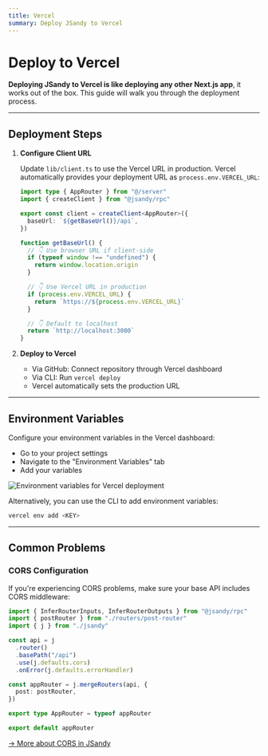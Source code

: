 ```yaml
---
title: Vercel
summary: Deploy JSandy to Vercel
---
```


# Deploy to Vercel

**Deploying JSandy to Vercel is like deploying any other Next.js app**, it works out of the box. This guide will walk you through the deployment process.

---

## Deployment Steps

1. **Configure Client URL**

   Update `lib/client.ts` to use the Vercel URL in production. Vercel automatically provides your deployment URL as `process.env.VERCEL_URL`:

   ```ts lib/client.ts {5,9-17}
   import type { AppRouter } from "@/server"
   import { createClient } from "@jsandy/rpc"

   export const client = createClient<AppRouter>({
     baseUrl: `${getBaseUrl()}/api`,
   })

   function getBaseUrl() {
     // 👇 Use browser URL if client-side
     if (typeof window !== "undefined") {
       return window.location.origin
     }

     // 👇 Use Vercel URL in production
     if (process.env.VERCEL_URL) {
       return `https://${process.env.VERCEL_URL}`
     }

     // 👇 Default to localhost
     return `http://localhost:3000`
   }
   ```

2. **Deploy to Vercel**

   - Via GitHub: Connect repository through Vercel dashboard
   - Via CLI: Run `vercel deploy`
   - Vercel automatically sets the production URL

---

## Environment Variables

Configure your environment variables in the Vercel dashboard:

- Go to your project settings
- Navigate to the "Environment Variables" tab
- Add your variables

<Frame>
  <Image
    src="/vercel-environment-variables.png"
    alt="Environment variables for Vercel deployment"
  />
</Frame>

Alternatively, you can use the CLI to add environment variables:

```bash Terminal
vercel env add <KEY>
```

---

## Common Problems

### CORS Configuration

If you're experiencing CORS problems, make sure your base API includes CORS middleware:

```ts server/index.ts {8}
import { InferRouterInputs, InferRouterOutputs } from "@jsandy/rpc"
import { postRouter } from "./routers/post-router"
import { j } from "./jsandy"

const api = j
  .router()
  .basePath("/api")
  .use(j.defaults.cors)
  .onError(j.defaults.errorHandler)

const appRouter = j.mergeRouters(api, {
  post: postRouter,
})

export type AppRouter = typeof appRouter

export default appRouter
```

[&rarr; More about CORS in JSandy](/docs/backend/app-router#cors)
